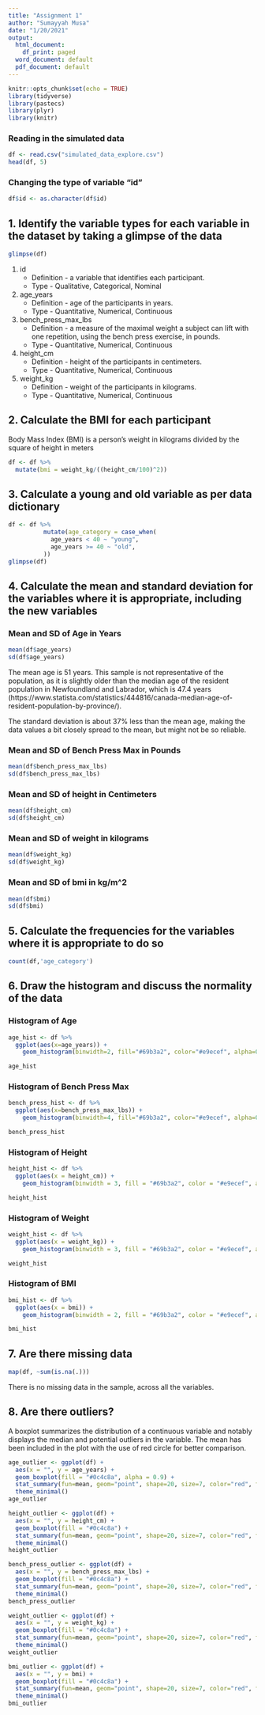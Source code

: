 ```yaml
---
title: "Assignment 1"
author: "Sumayyah Musa"
date: "1/20/2021"
output:
  html_document:
    df_print: paged
  word_document: default
  pdf_document: default
---
```


```r
knitr::opts_chunk$set(echo = TRUE)
library(tidyverse)
library(pastecs)
library(plyr)
library(knitr)
```

### Reading in the simulated data

```r
df <- read.csv("simulated_data_explore.csv")
head(df, 5)
```

### Changing the type of variable "id"

```r
df$id <- as.character(df$id)
```

## 1. Identify the variable types for each variable in the dataset by taking a glimpse of the data

```r
glimpse(df)
```

1. id 
      * Definition - a variable that identifies each participant.
      * Type - Qualitative, Categorical, Nominal
2. age_years
      * Definition - age of the participants in years.
      * Type - Quantitative, Numerical, Continuous
3. bench_press_max_lbs 
      * Definition - a measure of the maximal weight a subject can lift with one repetition, using the bench press exercise, in pounds.
      * Type - Quantitative, Numerical, Continuous
4. height_cm 
      * Definition - height of the participants in centimeters.
      * Type - Quantitative, Numerical, Continuous
5. weight_kg
      * Definition - weight of the participants in kilograms.
      * Type - Quantitative, Numerical, Continuous
        
## 2. Calculate the BMI for each participant

Body Mass Index (BMI) is a person's weight in kilograms divided by the square of height in meters

```r
df <- df %>% 
  mutate(bmi = weight_kg/((height_cm/100)^2))
```

## 3. Calculate a young and old variable as per data dictionary

```r
df <- df %>%
          mutate(age_category = case_when(
            age_years < 40 ~ "young", 
            age_years >= 40 ~ "old", 
          ))
glimpse(df)
```

## 4. Calculate the mean and standard deviation for the variables where it is appropriate, including the new variables

### Mean and SD of Age in Years

```r
mean(df$age_years)
sd(df$age_years)
```

The mean age is 51 years. This sample is not representative of the population, as it is slightly older than the median age of the resident population in Newfoundland and Labrador, which is 47.4 years (https://www.statista.com/statistics/444816/canada-median-age-of-resident-population-by-province/).

The standard deviation is about 37% less than the mean age, making the data values a bit closely spread to the mean, but might not be so reliable.

### Mean and SD of Bench Press Max in Pounds

```r
mean(df$bench_press_max_lbs)
sd(df$bench_press_max_lbs)
```

### Mean and SD of height in Centimeters

```r
mean(df$height_cm)
sd(df$height_cm)
```

### Mean and SD of weight in kilograms

```r
mean(df$weight_kg)
sd(df$weight_kg)
```

### Mean and SD of bmi in kg/m^2

```r
mean(df$bmi)
sd(df$bmi)
```

## 5. Calculate the frequencies for the variables where it is appropriate to do so

```r
count(df,'age_category')
```

## 6. Draw the histogram and discuss the normality of the data

### Histogram of Age

```r
age_hist <- df %>%
  ggplot(aes(x=age_years)) +
    geom_histogram(binwidth=2, fill="#69b3a2", color="#e9ecef", alpha=0.9)

age_hist
```

### Histogram of Bench Press Max

```r
bench_press_hist <- df %>%
  ggplot(aes(x=bench_press_max_lbs)) +
    geom_histogram(binwidth=4, fill="#69b3a2", color="#e9ecef", alpha=0.9)

bench_press_hist
```

### Histogram of Height

```r
height_hist <- df %>%
  ggplot(aes(x = height_cm)) +
    geom_histogram(binwidth = 3, fill = "#69b3a2", color = "#e9ecef", alpha = 0.9)

height_hist
```

### Histogram of Weight

```r
weight_hist <- df %>%
  ggplot(aes(x = weight_kg)) +
    geom_histogram(binwidth = 3, fill = "#69b3a2", color = "#e9ecef", alpha = 0.9)

weight_hist
```

### Histogram of BMI

```r
bmi_hist <- df %>%
  ggplot(aes(x = bmi)) +
    geom_histogram(binwidth = 2, fill = "#69b3a2", color = "#e9ecef", alpha = 0.9)

bmi_hist
```

## 7. Are there missing data

```r
map(df, ~sum(is.na(.)))
```
There is no missing data in the sample, across all the variables.

## 8. Are there outliers?

A boxplot summarizes the distribution of a continuous variable and notably displays the median and potential outliers in the variable. The mean has been included in the plot with the use of red circle for better comparison.

```r
age_outlier <- ggplot(df) +
  aes(x = "", y = age_years) +
  geom_boxplot(fill = "#0c4c8a", alpha = 0.9) +
  stat_summary(fun=mean, geom="point", shape=20, size=7, color="red", fill="red") +
  theme_minimal()
age_outlier
```

```r
height_outlier <- ggplot(df) +
  aes(x = "", y = height_cm) +
  geom_boxplot(fill = "#0c4c8a") +
  stat_summary(fun=mean, geom="point", shape=20, size=7, color="red", fill="red") +
  theme_minimal()
height_outlier
```

```r
bench_press_outlier <- ggplot(df) +
  aes(x = "", y = bench_press_max_lbs) +
  geom_boxplot(fill = "#0c4c8a") +
  stat_summary(fun=mean, geom="point", shape=20, size=7, color="red", fill="red") +
  theme_minimal()
bench_press_outlier
```

```r
weight_outlier <- ggplot(df) +
  aes(x = "", y = weight_kg) +
  geom_boxplot(fill = "#0c4c8a") +
  stat_summary(fun=mean, geom="point", shape=20, size=7, color="red", fill="red") +
  theme_minimal()
weight_outlier
```

```r
bmi_outlier <- ggplot(df) +
  aes(x = "", y = bmi) +
  geom_boxplot(fill = "#0c4c8a") +
  stat_summary(fun=mean, geom="point", shape=20, size=7, color="red", fill="red") +
  theme_minimal()
bmi_outlier
```








